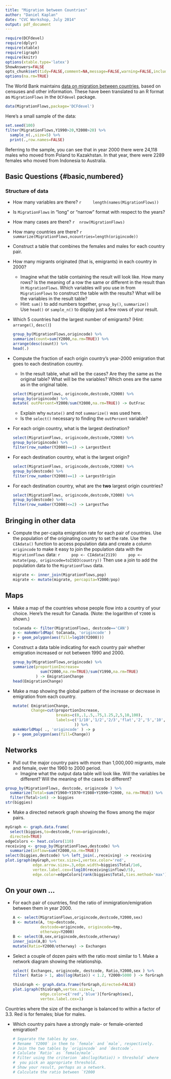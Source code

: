 ```yaml
---
title: "Migration between Countries"
author: "Daniel Kaplan"
date: "CVC Workshop, July 2014"
output: pdf_document
---
```


```r
require(DCFdevel)
require(dplyr)
require(xtable)
require(igraph)
require(knitr)
options(xtable.type='latex')
ShowAnswers=FALSE 
opts_chunk$set(tidy=FALSE,comment=NA,message=FALSE,warning=FALSE,include=ShowAnswers)
options(na.rm=TRUE)

```

The World Bank maintains [data on migration between countries](http://data.worldbank.org/data-catalog/global-bilateral-migration-databas), based on censuses and other information.  These have been translated to an R format as `MigrationFlows` in the `DCFdevel` package.

```r
data(MigrationFlows,package='DCFdevel')
```

Here's a small sample of the data:  
```r
set.seed(100)
filter(MigrationFlows,Y1990>20,Y2000>20) %>% 
  sample_n(.,size=5) %>%
  print(.,row.names=FALSE)
```

Referring to the sample, you can see that in year 2000 there were 24,118 males who moved from Poland to Kazakhstan. In that year, there were 2289 females who moved from Indonesia to Australia.

## Basic Questions {#basic,numbered}

### Structure of data

* How many variables are there?
    ```r
    length(names(MigrationFlows))
    ```

* Is `MigrationFlows` in "long" or "narrow" format with respect to the years?
* How many cases are there?
   ```r
   nrow(MigrationFlows)
   ```

* How many countries are there?
   ```r
   summarize(MigrationFlows,ncountries=length(origincode))
   ```

* Construct a table that combines the females and males for each country pair.

* How many migrants originated (that is, emigrants) in each country in 2000?
    * Imagine what the table containing the result will look like.  How many rows? Is the meaning of a row the same or different in the result than in `MigrationFlows`. Which variables will you use in from `MigrationFlows` to construct the table with the results?  What will be the variables in the result table?
    * Hint: `sum()` to add numbers together, `group_by()`, `summarize()`  
    Use `head()` or `sample_n()` to display just a few rows of your result. 

* Which 5 countries had the largest number of emigrants?  (Hint: `arrange()`, `desc()`)

    ```r
    group_by(MigrationFlows,origincode) %>% 
    summarize(count=sum(Y2000,na.rm=TRUE)) %>% 
    arrange(desc(count)) %>% 
    head(.)
    ```

* Compute the fraction of each origin country's year-2000 emigration that goes to each destination country.
    * In the result table, what will be the cases?  Are they the same as the original table?  What will be the variables?  Which ones are the same as in the original table.

    ```r
    select(MigrationFlows, origincode,destcode,Y2000) %>% 
    group_by(origincode) %>%
    mutate( outPercent=Y2000/sum(Y2000,na.rm=TRUE)) -> OutFrac
    ```

    * Explain why `mutate()` and not `summarize()` was used here.
    * Is the `select()` necessary to finding the `outPercent` variable?

    
* For each origin country, what is the largest destination?

    ```r
    select(MigrationFlows, origincode,destcode,Y2000) %>% 
    group_by(origincode) %>%
    filter(row_number(Y2000)==1) -> LargestDest
    ```
    
* For each destination country, what is the largest origin?

    ```r
    select(MigrationFlows, origincode,destcode,Y2000) %>% 
    group_by(destcode) %>%
    filter(row_number(Y2000)==1) -> LargestOrigin
    ```
    


* For each destination country, what are the **two** largest origin countries?

    ```r
    select(MigrationFlows, origincode,destcode,Y2000) %>% 
    group_by(destcode) %>%
    filter(row_number(Y2000)<=2) -> LargestTwo
    ```

## Bringing in other data

* Compute the per-capita emigration rate for each pair of countries.  Use the population of the originating country to set the rate.
    Use the `CIAdata()` function to access population data and create a column `origincode` to make it easy to join the population data with the `MigrationFlows` data:
    ```r
    pop <- CIAdata(2119)
    pop <- mutate(pop, origincode=toISO3(country))
    ```
    Then use a join to add the population data to the `MigrationFlows` data.

    ```r
    migrate <- inner_join(MigrationFlows,pop)
    migrate <- mutate(migrate, percapita=Y2000/pop)
    ```



## Maps

* Make a map of the countries whose people flow into a country of your choice.  Here's the result for Canada.  (Note: the logarithm of `Y2000` is shown.)

    ```r
    toCanada <- filter(MigrationFlows, destcode=='CAN') 
    p <- makeWorldMap( toCanada, 'origincode' )
    p + geom_polygon(aes(fill=log10(Y2000)))
```

* Construct a data table indicating for each country pair whether emigration increased or not between 1990 and 2000.

    ```r
    group_by(MigrationFlows,origincode) %>% 
    summarize(proportionIncrease=
                sum(Y2000,na.rm=TRUE)/sum(Y1990,na.rm=TRUE)
              ) -> EmigrationChange
    head(EmigrationChange)
```

* Make a map showing the global pattern of the increase or decrease in emigration from each country.

    ```r
    mutate( EmigrationChange, 
            Change=cut(proportionIncrease,
                       breaks=c(0,.1,.5,.75,1.25,2,5,10,100),
                       labels=c('1/10','1/2','2/3','flat','2','5','10','>10')
                               )) %>%
    makeWorldMap( ., 'origincode' ) -> p
    p + geom_polygon(aes(fill=Change))
                          
    ```

## Networks

* Pull out the major country pairs with more than 1,000,000 migrants, male and female, over the 1960 to 2000 period.
   * Imagine what the output data table will look like.  Will the variables be different?  Will the meaning of the cases be different?

```r
group_by(MigrationFlows, destcode, origincode ) %>% 
  summarize(Total=sum(Y1960+Y1970+Y1980+Y1990+Y2000, na.rm=TRUE)) %>%
  filter(Total>1e6) -> biggies
str(biggies)
```

* Make a directed network graph showing the flows among the major pairs.

```r
myGraph <- graph.data.frame( 
  select(biggies,to=destcode,from=origincode), 
  directed=TRUE)
edgeColors <- heat.colors(110)
receiving <- group_by(MigrationFlows,destcode) %>% 
  summarize(inflow=sum(Y2000,na.rm=TRUE))
select(biggies,destcode) %>% left_join(.,receiving) -> receiving
plot.igraph(myGraph,vertex.size=1,vertex.color='red',
            edge.arrow.size=.3,edge.width=biggies$Total/1e6,
            vertex.label.cex=(log10(receiving$inflow)/5),
            edge.color=edgeColors[rank(biggies$Total,ties.method='max')])
```



## On your own ...

* For each pair of countries, find the ratio of immigration/emigration between them in year 2000.

    ```r
    A <- select(MigrationFlows,origincode,destcode,Y2000,sex)
    B <- mutate(A, tmp=destcode, 
                destcode=origincode, origincode=tmp,
                otherway=Y2000)
    B <- select(B,sex,origincode,destcode,otherway) 
    inner_join(A,B) %>%
    mutate(Ratio=Y2000/otherway) -> Exchanges
    ```
    
* Select a couple of dozen pairs with the ratio most similar to 1.  Make a network diagram showing the relationship. 

    ```r
    select( Exchanges, origincode, destcode, Ratio,Y2000,sex ) %>%
    filter( Ratio > 1, abs(log(Ratio)) < 1.2, Y2000>5000 ) -> forGraph
    ```
   
    ```r
    thisGraph <- graph.data.frame(forGraph,directed=FALSE)
    plot.igraph(thisGraph,vertex.size=1,
                edge.color=c('red','blue')[forGraph$sex],
                vertex.label.cex=1)
    ```
   
Countries where the size of the exchange is balanced to within a factor of 3.3. Red is for females; blue for males.
   
* Which country pairs have a strongly male- or female-oriented emigration?

    ```r
   # Separate the tables by sex.  
   # Rename `Y2000` in them to `female` and `male`, respectively.
   # Join the two tables by `origincode` and `destcode`.
   # Calulate `Ratio` as `female/male`.
   # Filter using the criterion `abs(log(Ratio)) > threshold` where
   #  you pick an appropriate threshold.
   # Show your result, perhaps as a network.
   # Calculate the ratio between `Y2000
    ```